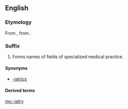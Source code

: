 ==English==

===Etymology===
From {{etyl|grc|en}} {{term|ἰατρεία||healing, medical treatment|lang=grc}}, from {{term|sc=polytonic|ἰατρός|tr=iatros||doctor|lang=grc}}.

===Suffix===
{{en-suffix}}

# Forms names of fields of specialized medical practice.

====Synonyms====
* [[-iatrics]]

====Derived terms====
{{suffixsee|en}}

[[my:-iatry]]
